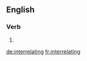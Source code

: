 ==English==

===Verb===
{{head|en}}

# {{present participle of|interrelate|lang=en}}

[[de:interrelating]]
[[fr:interrelating]]